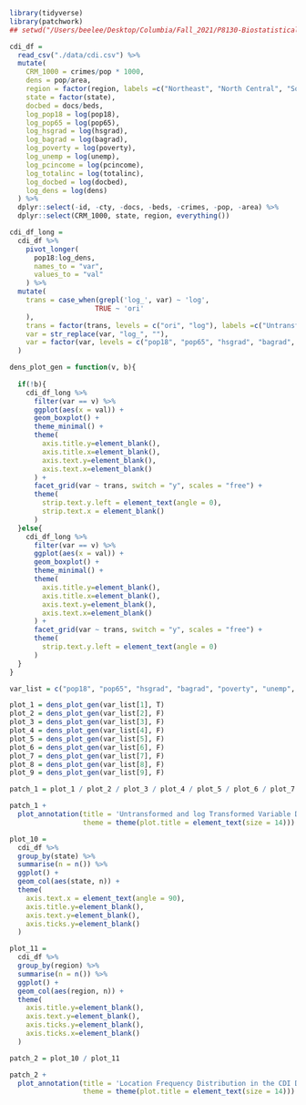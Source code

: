```r
library(tidyverse)
library(patchwork)
## setwd("/Users/beelee/Desktop/Columbia/Fall_2021/P8130-Biostatistical_Methods_1/Project/p8130_final_project/")
```


```r
cdi_df = 
  read_csv("./data/cdi.csv") %>% 
  mutate(
    CRM_1000 = crimes/pop * 1000,
    dens = pop/area,
    region = factor(region, labels =c("Northeast", "North Central", "South", "West")),
    state = factor(state),
    docbed = docs/beds,
    log_pop18 = log(pop18),
    log_pop65 = log(pop65),
    log_hsgrad = log(hsgrad),
    log_bagrad = log(bagrad),
    log_poverty = log(poverty),
    log_unemp = log(unemp),
    log_pcincome = log(pcincome),
    log_totalinc = log(totalinc),
    log_docbed = log(docbed),
    log_dens = log(dens)
  ) %>% 
  dplyr::select(-id, -cty, -docs, -beds, -crimes, -pop, -area) %>% 
  dplyr::select(CRM_1000, state, region, everything())

cdi_df_long = 
  cdi_df %>% 
    pivot_longer(
      pop18:log_dens,
      names_to = "var",
      values_to = "val"
    ) %>% 
  mutate(
    trans = case_when(grepl('log_', var) ~ 'log',
                     TRUE ~ 'ori'
    ),
    trans = factor(trans, levels = c("ori", "log"), labels =c("Untransformed", "log Transformed")),
    var = str_replace(var, "log_", ""),
    var = factor(var, levels = c("pop18", "pop65", "hsgrad", "bagrad", "poverty", "unemp", "pcincome", "totalinc", "dens", "docbed"))
  )

dens_plot_gen = function(v, b){
  
  if(!b){
    cdi_df_long %>% 
      filter(var == v) %>% 
      ggplot(aes(x = val)) +
      geom_boxplot() +
      theme_minimal() +
      theme(
        axis.title.y=element_blank(),
        axis.title.x=element_blank(),
        axis.text.y=element_blank(),
        axis.text.x=element_blank()
      ) +
      facet_grid(var ~ trans, switch = "y", scales = "free") +
      theme(
        strip.text.y.left = element_text(angle = 0),
        strip.text.x = element_blank()
      )
  }else{
    cdi_df_long %>% 
      filter(var == v) %>% 
      ggplot(aes(x = val)) +
      geom_boxplot() +
      theme_minimal() +
      theme(
        axis.title.y=element_blank(),
        axis.title.x=element_blank(),
        axis.text.y=element_blank(),
        axis.text.x=element_blank()
      ) +
      facet_grid(var ~ trans, switch = "y", scales = "free") +
      theme(
        strip.text.y.left = element_text(angle = 0)
      )
  }
}

var_list = c("pop18", "pop65", "hsgrad", "bagrad", "poverty", "unemp", "pcincome", "totalinc", "dens", "docbed")

plot_1 = dens_plot_gen(var_list[1], T)
plot_2 = dens_plot_gen(var_list[2], F)
plot_3 = dens_plot_gen(var_list[3], F)
plot_4 = dens_plot_gen(var_list[4], F)
plot_5 = dens_plot_gen(var_list[5], F)
plot_6 = dens_plot_gen(var_list[6], F)
plot_7 = dens_plot_gen(var_list[7], F)
plot_8 = dens_plot_gen(var_list[8], F)
plot_9 = dens_plot_gen(var_list[9], F)

patch_1 = plot_1 / plot_2 / plot_3 / plot_4 / plot_5 / plot_6 / plot_7 / plot_8 / plot_9

patch_1 + 
  plot_annotation(title = 'Untransformed and log Transformed Variable Distributions in the CDI Dataset',
                  theme = theme(plot.title = element_text(size = 14)))
```


```r
plot_10 = 
  cdi_df %>%
  group_by(state) %>% 
  summarise(n = n()) %>%
  ggplot() + 
  geom_col(aes(state, n)) +
  theme(
    axis.text.x = element_text(angle = 90),
    axis.title.y=element_blank(),
    axis.text.y=element_blank(),
    axis.ticks.y=element_blank()
  )

plot_11 =
  cdi_df %>%
  group_by(region) %>% 
  summarise(n = n()) %>%
  ggplot() + 
  geom_col(aes(region, n)) +
  theme(
    axis.title.y=element_blank(),
    axis.text.y=element_blank(),
    axis.ticks.y=element_blank(),
    axis.ticks.x=element_blank()
  )

patch_2 = plot_10 / plot_11

patch_2 + 
  plot_annotation(title = 'Location Frequency Distribution in the CDI Dataset',
                  theme = theme(plot.title = element_text(size = 14)))

```

